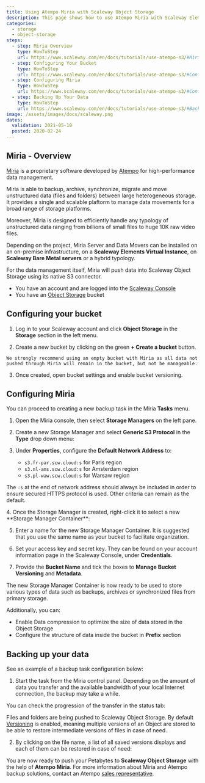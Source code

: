 ```yaml
---
title: Using Atempo Miria with Scaleway Object Storage
description: This page shows how to use Atempo Miria with Scaleway Elements Object Storage.
categories:
  - storage
  - object-storage
steps:
  - step: Miria Overview
    type: HowToStep
    url: https://www.scaleway.com/en/docs/tutorials/use-atempo-s3/#Miria-Overview
  - step: Configuring Your Bucket
    type: HowToStep
    url: https://www.scaleway.com/en/docs/tutorials/use-atempo-s3/#Configuring-your-bucket
  - step: Configuring Miria
    type: HowToStep
    url: https://www.scaleway.com/en/docs/tutorials/use-atempo-s3/#Configuring-Miria
  - step: Backing Up Your Data
    type: HowToStep
    url: https://www.scaleway.com/en/docs/tutorials/use-atempo-s3/#Backing-up-your-data
image: /assets/images/docs/scaleway.png
dates:
  validation: 2021-05-10
  posted: 2020-02-24
---
```


## Miria - Overview

[Miria](https://www.atempo.com/products/miria-backup-and-migration-for-large-file-storages/) is a proprietary software developed by [Atempo](https://www.atempo.com/) for high-performance data management.

Miria is able to backup, archive, synchronize, migrate and move unstructured data (files and folders) between large heterogeneous storage. It provides a single and scalable plaftorm to manage data movements for a broad range of storage platforms.

Moreover, Miria is designed to efficiently handle any typology of unstructured data ranging from billions of small files to huge 10K raw video files.

Depending on the project, Miria Server and Data Movers can be installed on an on-premise infrastructure, on a **Scaleway Elements Virtual Instance**, on **Scaleway Bare Metal servers** or a hybrid typology.

For the data management itself, Miria will push data into Scaleway Object Storage using its native S3 connector.

<Lightbox src="scaleway-schema.jpg" alt="" />

<Message type="requirement">

- You have an account and are logged into the [Scaleway Console](https://console.scaleway.com)
- You have an [Object Storage](/storage/object/concepts/#bucket) bucket

</Message>

## Configuring your bucket

1. Log in to your Scaleway account and click **Object Storage** in the **Storage** section in the left menu.

2. Create a new bucket by clicking on the green **+ Create a bucket** button.

  <Message type="important">

    We strongly recommend using an empty bucket with Miria as all data not pushed through Miria will remain in the bucket, but not be manageable.

  </Message>

  <Lightbox src="scaleway-create-a-bucket.png" alt="" />

3. Once created, open bucket settings and enable bucket versioning.
  <Lightbox src="scaleway-enable-bucket-versioning.png" alt="" />

## Configuring Miria

You can proceed to creating a new backup task in the Miria **Tasks** menu.

1. Open the Miria console, then select **Storage Managers** on the left pane.

2. Create a new Storage Manager and select **Generic S3 Protocol** in the **Type** drop down menu:
  <Lightbox src="scaleway-miria-storage-manager.png" alt="" />

3. Under **Properties**, configure the **Default Network Address** to:

    - `s3.fr-par.scw.cloud:s` for Paris region
    - `s3.nl-ams.scw.cloud:s` for Amsterdam region
    - `s3.pl-waw.scw.cloud:s` for Warsaw region

  <Message type="note">

  The `:s` at the end of network address should always be included in order to ensure secured HTTPS protocol is used.
  Other criteria can remain as the default.

  </Message>

  <Lightbox src="scaleway-configure-default-network-properties.png" alt="" />
4. Once the Storage Manager is created, right-click it to select a new **Storage
Manager Container**:
  <Lightbox src="scaleway-new-storage-manager-container.png" alt="" />

5. Enter a name for the new Storage Manager Container. It is suggested that you use the same name as your bucket to facilitate organization.

6. Set your access key and secret key. They can be found on your account information page in the Scaleway Console, under **Credentials**.

7. Provide the **Bucket Name** and tick the boxes to **Manage Bucket Versioning** and **Metadata**.

<Lightbox src="scaleway-bucket-atempo-miria.png" alt="" />

  The new Storage Manager Container is now ready to be used to store various types
  of data such as backups, archives or synchronized files from primary storage.

<Message type="tip">

Additionally, you can:

- Enable Data compression to optimize the size of data stored in the Object Storage
- Configure the structure of data inside the bucket in **Prefix** section

</Message>

## Backing up your data

See an example of a backup task configuration below:

<Lightbox src="scaleway-example-of-task-configuration.png" alt="" />

1. Start the task from the Miria control panel. Depending on the amount of data you transfer and the available bandwidth of your local Internet connection, the backup may take a while.

  You can check the progression of the transfer in the status tab:

  <Lightbox src="scaleway-check-progression.png" alt="" />

Files and folders are being pushed to Scaleway Object Storage. By default [Versioning](/storage/object/api-cli/bucket-operations/#put-bucket-versioning) is enabled, meaning multiple versions of an Object are stored to be able to restore intermediate versions of files in case of need.

  <Lightbox
    src="scaleway-files-and-folders-pushed-into-object-storage.png"
    alt=""
  />

2. By clicking on the file name, a list of all saved versions displays and each of them can be restored in case of need:

  <Lightbox src="scaleway-3rd-party-licenses.png" alt="" />

  You are now ready to push your Petabytes to **Scaleway Object Storage** with the
  help of **Atempo Miria**. For more information about Miria and Atempo backup solutions,
  contact an Atempo [sales representative](https://www.atempo.com/contact-atempo/).
